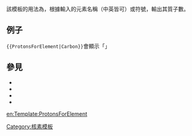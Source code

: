 <noinclude>{{template doc page viewed directly}}</noinclude>
<!-- 分類及跨維基鏈接請放在本頁底部 -->
該模板的用法為，根據輸入的元素名稱（中英皆可）或符號，輸出其質子數。

==例子==
<code><nowiki>{{ProtonsForElement|Carbon}}</nowiki></code>會顯示「{{ProtonsForElement|Carbon}}」

==參見==
* {{tl|CheckElement}}
* {{tl|LinkForElement}}
* {{tl|SymbolForElement}}
* {{tl|NeutronsForElement}}

<includeonly>
<!-- 分類及跨維基鏈接請放在此 -->
[[Category:核素模板]]

[[en:Template:ProtonsForElement]]
</includeonly>